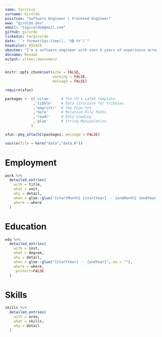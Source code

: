 ```yaml
---
name: Tarcísio
surname: Giroldo
position: "Software Engineer | Frontend Engineer"
www: "giroldo.dev"
email: "tsgiroldo@gmail.com"
github: girordo
linkedin: targiroldo
date: "`r format(Sys.time(), '%B %Y')`"
headcolor: 9554C8
aboutme: "I'm a software engineer with over 6 years of experience across several types of business. Focused on React and it's ecosystem. Experienced in unit testing, React rewriting and refactoring apps and frontend performance. I'm also like to study new techs like Rust and Elixir. In my free time I like to spent time with my dog, family and friends"
docname: Resume
output: vitae::awesomecv
---
```


```r
knitr::opts_chunk$set(echo = FALSE,
                      warning = FALSE,
                      message = FALSE)

require(xfun)

packages <- c('vitae'     # The CV's LaTeX Template
             ,'tibble'    # Data structure for tribbles
             ,'magrittr'  # The Pipe %>%
             ,'here'      # Relative File Paths
             ,'readr'     # Data Loading
             ,'glue'      # String Manipulation
            )

xfun::pkg_attach2(packages, message = FALSE)

source(file = here("data","data.R"))

```

# Employment

```r

work %>%
  detailed_entries(
    with = title,
    what = unit,
    why = detail,
    when = glue::glue("{startMonth} {startYear} -- {endMonth} {endYear}",.na = ""),
    where = where
  )

```

# Education

```r

edu %>%
  detailed_entries(
    with = inst,
    what = degree,
    why = detail,
    when = glue::glue("{startYear} -- {endYear}",.na = ""),
    where = where,
    .protect=FALSE
  )

```

\pagebreak

# Skills

```r

skills %>%
  detailed_entries(
    with = area,
    what = skills,
    why = detail
  )

```